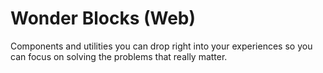 # Wonder Blocks (Web)

Components and utilities you can drop right into your experiences so you can
focus on solving the problems that really matter.